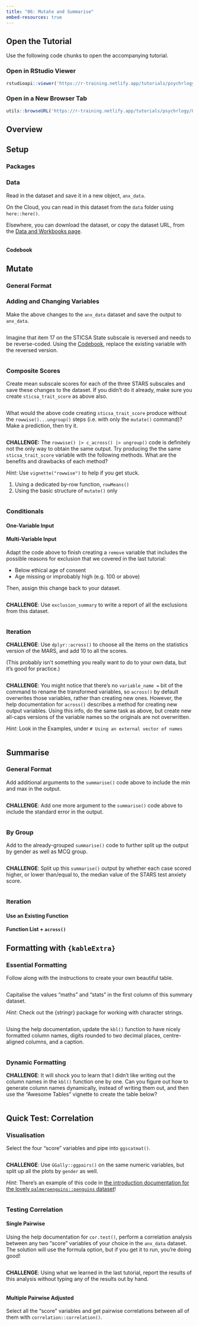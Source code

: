 ```yaml
---
title: "06: Mutate and Summarise"
embed-resources: true
---
```


## Open the Tutorial

Use the following code chunks to open the accompanying tutorial.

### Open in RStudio Viewer

```r
rstudioapi::viewer('https://r-training.netlify.app/tutorials/psychrlogy/02_essentials/06_changes')
```

### Open in a New Browser Tab

```r
utils::browseURL('https://r-training.netlify.app/tutorials/psychrlogy/02_essentials/06_changes')
```

## Overview

## Setup

### Packages

### Data

Read in the dataset and save it in a new object, `anx_data`.

On the Cloud, you can read in this dataset from the `data` folder using `here::here()`.

Elsewhere, you can download the dataset, or copy the dataset URL, from the [Data and Workbooks page](../../../data_workbooks.qmd).

```r

```

#### Codebook

## Mutate

### General Format

### Adding and Changing Variables

Make the above changes to the `anx_data` dataset and save the output to `anx_data`.

```r

```

Imagine that item 17 on the STICSA State subscale is reversed and needs to be reverse-coded. Using the [Codebook](06_changes.qmd#codebook), replace the existing variable with the reversed version.

```r

```

### Composite Scores

Create mean subscale scores for each of the three STARS subscales and save these changes to the dataset. If you didn't do it already, make sure you create `sticsa_trait_score` as above also.

```r

```

What would the above code creating `sticsa_trait_score` produce without the `rowwise()...ungroup()` steps (i.e. with only the `mutate()` command)? Make a prediction, then try it.

```r

```

**CHALLENGE:** The `rowwise() |> c_across() |> ungroup()` code is definitely not the only way to obtain the same output. Try producing the the same `sticsa_trait_score` variable with the following methods. What are the benefits and drawbacks of each method?

*Hint:* Use `vignette("rowwise")` to help if you get stuck.

1.  Using a dedicated by-row function, `rowMeans()`
2.  Using the basic structure of `mutate()` only

```r

```

### Conditionals

#### One-Variable Input

#### Multi-Variable Input

Adapt the code above to finish creating a `remove` variable that includes the possible reasons for exclusion that we covered in the last tutorial:

-   Below ethical age of consent
-   Age missing or improbably high (e.g. 100 or above)

Then, assign this change back to your dataset.

```r

```

**CHALLENGE**: Use `exclusion_summary` to write a report of all the exclusions from this dataset.

```r

```

### Iteration

**CHALLENGE**: Use `dplyr::across()` to choose all the items on the statistics version of the MARS, and add 10 to all the scores.

(This probably isn't something you really want to do to your own data, but it's good for practice.)

```r

```

**CHALLENGE**: You might notice that there's no `variable_name =` bit of the command to rename the transformed variables, so `across()` by default overwrites those variables, rather than creating new ones. However, the help documentation for `across()` describes a method for creating new output variables. Using this info, do the same task as above, but create new all-caps versions of the variable names so the originals are not overwritten.

*Hint*: Look in the Examples, under `# Using an external vector of names`

```r

```

## Summarise

### General Format

Add additional arguments to the `summarise()` code above to include the min and max in the output.

```r

```

**CHALLENGE**: Add one more argument to the `summarise()` code above to include the standard error in the output.

```r

```

### By Group

Add to the already-grouped `summarise()` code to further split up the output by gender as well as MCQ group.

```r

```

**CHALLENGE**: Split up this `summarise()` output by whether each case scored higher, or lower than/equal to, the median value of the STARS test anxiety score.

```r

```

### Iteration

#### Use an Existing Function

#### Function List + `across()`

## Formatting with `{kableExtra}`

### Essential Formatting

Follow along with the instructions to create your own beautiful table.

```r

```

Capitalise the values "maths" and "stats" in the first column of this summary dataset.

*Hint*: Check out the {stringr} package for working with character strings.

```r

```

Using the help documentation, update the `kbl()` function to have nicely formatted column names, digits rounded to two decimal places, centre-aligned columns, and a caption.

```r

```

### Dynamic Formatting

**CHALLENGE**: It will shock you to learn that I didn't like writing out the column names in the `kbl()` function one by one. Can you figure out how to generate column names dynamically, instead of writing them out, and then use the "Awesome Tables" vignette to create the table below?

```r

```

## Quick Test: Correlation

### Visualisation

Select the four "score" variables and pipe into `ggscatmat()`.

```r

```

**CHALLENGE**: Use `GGally::ggpairs()` on the same numeric variables, but split up all the plots by `gender` as well.

*Hint*: There's an example of this code in [the introduction documentation for the lovely `palmerpenguins::penguins` dataset](https://allisonhorst.github.io/palmerpenguins/articles/intro.html)!

```r

```

### Testing Correlation

#### Single Pairwise

Using the help documentation for `cor.test()`, perform a correlation analysis between any two "score" variables of your choice in the `anx_data` dataset. The solution will use the formula option, but if you get it to run, you're doing good!

```r

```

**CHALLENGE**: Using what we learned in the last tutorial, report the results of this analysis without typing any of the results out by hand.

```r

```

#### Multiple Pairwise Adjusted

Select all the "score" variables and get pairwise correlations between all of them with `correlation::correlation()`.

```r

```
